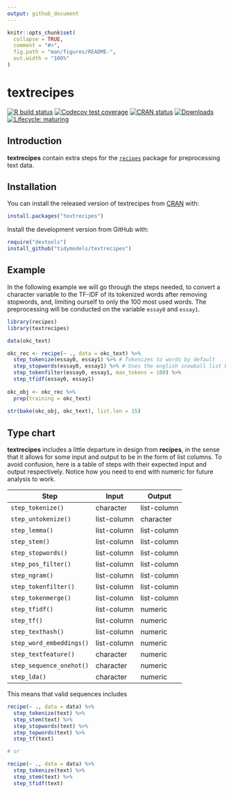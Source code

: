 ```yaml
---
output: github_document
---
```


<!-- README.md is generated from README.Rmd. Please edit that file -->

```r
knitr::opts_chunk$set(
  collapse = TRUE,
  comment = "#>",
  fig.path = "man/figures/README-",
  out.width = "100%"
)
```
# textrecipes

<!-- badges: start -->
[![R build status](https://github.com/tidymodels/textrecipes/workflows/R-CMD-check/badge.svg)](https://github.com/tidymodels/textrecipes/actions)
[![Codecov test coverage](https://codecov.io/gh/tidymodels/textrecipes/branch/master/graph/badge.svg)](https://codecov.io/github/tidymodels/textrecipes?branch=master)
[![CRAN status](http://www.r-pkg.org/badges/version/textrecipes)](https://CRAN.R-project.org/package=textrecipes)
[![Downloads](http://cranlogs.r-pkg.org/badges/textrecipes)](https://CRAN.R-project.org/package=textrecipes)
[![Lifecycle: maturing](https://img.shields.io/badge/lifecycle-maturing-blue.svg)](https://www.tidyverse.org/lifecycle/#maturing)
<!-- badges: end -->

## Introduction

**textrecipes** contain extra steps for the [`recipes`](https://CRAN.R-project.org/package=recipes) package for preprocessing text data. 

## Installation

You can install the released version of textrecipes from [CRAN](https://CRAN.R-project.org) with:

```r
install.packages("textrecipes")
```

Install the development version from GitHub with:

```r
require("devtools")
install_github("tidymodels/textrecipes")
```

## Example

In the following example we will go through the steps needed, to convert a character variable to the TF-IDF of its tokenized words after removing stopwords, and, limiting ourself to only the 100 most used words. The preprocessing will be conducted on the variable `essay0` and `essay1`.

```r
library(recipes)
library(textrecipes)

data(okc_text)

okc_rec <- recipe(~ ., data = okc_text) %>%
  step_tokenize(essay0, essay1) %>% # Tokenizes to words by default
  step_stopwords(essay0, essay1) %>% # Uses the english snowball list by default
  step_tokenfilter(essay0, essay1, max_tokens = 100) %>%
  step_tfidf(essay0, essay1)
   
okc_obj <- okc_rec %>%
  prep(training = okc_text)
   
str(bake(okc_obj, okc_text), list.len = 15)
```


## Type chart

**textrecipes** includes a little departure in design from **recipes**, in the sense that it allows for some input and output to be in the form of list columns. To avoid confusion, here is a table of steps with their expected input and output respectively. Notice how you need to end with numeric for future analysis to work.

| Step                       | Input       | Output      |
|----------------------------|-------------|-------------|
| `step_tokenize()`          | character   | list-column |
| `step_untokenize()`        | list-column | character   |
| `step_lemma()`             | list-column | list-column |
| `step_stem()`              | list-column | list-column |
| `step_stopwords()`         | list-column | list-column |
| `step_pos_filter()`        | list-column | list-column |
| `step_ngram()`             | list-column | list-column |
| `step_tokenfilter()`       | list-column | list-column |
| `step_tokenmerge()`        | list-column | list-column |
| `step_tfidf()`             | list-column | numeric     |
| `step_tf()`                | list-column | numeric     |
| `step_texthash()`          | list-column | numeric     |
| `step_word_embeddings()`   | list-column | numeric     |
| `step_textfeature()`       | character   | numeric     |
| `step_sequence_onehot()`   | character   | numeric     |
| `step_lda()`               | character   | numeric     |

This means that valid sequences includes

```r
recipe(~ ., data = data) %>%
  step_tokenize(text) %>%
  step_stem(text) %>%
  step_stopwords(text) %>%
  step_topwords(text) %>%
  step_tf(text)

# or

recipe(~ ., data = data) %>%
  step_tokenize(text) %>%
  step_stem(text) %>%
  step_tfidf(text)
```

